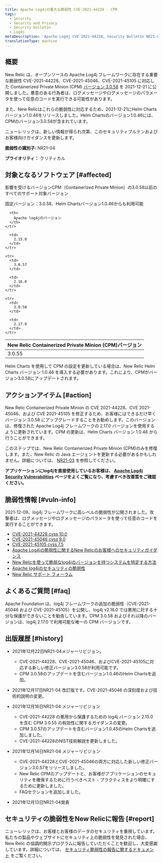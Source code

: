 ```yaml
---
title: Apache Log4jの重大な脆弱性 CVE-2021-44228 - CPM
tags:
  - Security
  - Security and Privacy
  - Security bulletin
  - Log4j
metaDescription: 'Apache Log4j CVE 2021-44228, Security Bulletin NR21-04 (Containerized Private Minions)'
translationType: machine
---
```


## 概要

New Relic は、オープンソースの Apache Log4j フレームワークに存在する重要な脆弱性 CVE-2021-44228、CVE-2021-45046、CVE-2021-45105 に対応した Containerized Private Minion (CPM) [バージョン 3.0.58](/docs/release-notes/synthetics-release-notes/containerized-private-minions-release-notes/containerized-private-minion-cpm-3058/) を 2021-12-21 に公開しました。悪意のある行為者は、ログメッセージやログメッセージのパラメータを使って任意のコードを実行できる可能性があります。

また、New Relicはこれらの脆弱性に対応するため、2021-12-21にHelm Chartsバージョン1.0.46をリリースしました。Helm Chartsのバージョン1.0.46には、CPMのバージョン3.0.58が含まれています。

ニューレリックは、新しい情報が得られ次第、このセキュリティブルテンおよびお客様向けガイダンスを更新します。

**脆弱性の識別子:** NR21-04

**プライオリティ：** クリティカル

## 対象となるソフトウェア [#affected]

影響を受けるバージョンCPM（Containerized Private Minion）の3.0.58以前のすべてのサポート対象バージョン

固定バージョン：3.0.58、Helm Chartsバージョン1.0.46からも利用可能

<table>
  <thead>
    <tr>
      <th>
        New Relic Containerized Private Minion (CPM)バージョン
      </th>

      <th>
        Apache log4jのバージョン
      </th>
    </tr>
  </thead>

  <tbody>
    <tr>
      <td>
        3.0.55
      </td>

      <td>
        2.15.0
      </td>
    </tr>

    <tr>
      <td>
        3.0.57
      </td>

      <td>
        2.16.0
      </td>
    </tr>

    <tr>
      <td>
        3.0.58
      </td>

      <td>
        2.17.0
      </td>
    </tr>
  </tbody>
</table>

Helm Charts を使用して CPM の設定を更新している場合は、New Relic Helm Charts バージョン 1.0.46 を導入する必要があります。これにより、CPMがバージョン3.0.58にアップデートされます。

## アクションアイテム [#action]

New Relic Containerized Private Minion の CVE 2021-44228、CVE 2021-45046、および CVE 2021-45105 を修正するため、お客様にはできるだけ早くバージョン 3.0.58 にアップグレードすることをお勧めします。このバージョンは、修復された Apache Log4j フレームワークの 2.17.0 バージョンを使用するように更新されています。CPM の更新は、Helm Charts バージョン 1.0.46 から行うことができます。

このステップでは、New Relic Containerized Private Minion (CPM)のみを修復します。また、New Relic の Java エージェントを更新する必要があるかもしれません。詳細については、 [NR21-03](/docs/security/new-relic-security/security-bulletins/security-bulletin-nr21-03) を参照してください。

**アプリケーションにlog4jを直接使用しているお客様は、 [Apache Log4j Security Vulnerabilities](https://logging.apache.org/log4j/2.x/security.html) ページをよくご覧になり、考慮すべき改善策をご確認ください。**

## 脆弱性情報 [#vuln-info]

2021-12-09、log4j フレームワークに高レベルの脆弱性が公開されました。攻撃者は、ログメッセージやログメッセージのパラメータを使って任意のコードを実行することができます。

* [CVE-2021-44228 cvss 10.0](https://cve.mitre.org/cgi-bin/cvename.cgi?name=CVE-2021-44228)
* [CVE-2021-45046 cvss 9.0](https://cve.mitre.org/cgi-bin/cvename.cgi?name=CVE-2021-45046)
* [CVE-2021-45105 cvss 7.5](https://cve.mitre.org/cgi-bin/cvename.cgi?name=CVE-2021-45105)
* [Apache Log4jの脆弱性に関するNew Relicのお客様へのセキュリティガイダンス](https://newrelic.com/blog/nerdlog/security-guidance-for-log4j)
* [New Relicを使って脆弱なlog4jのバージョンを持つシステムを特定する方法](https://newrelic.com/blog/how-to-relic/new-relic-log4j-detection)
* [Apache log4jのセキュリティの脆弱性](https://logging.apache.org/log4j/2.x/security.html)
* [New Relic サポート フォーラム](https://discuss.newrelic.com/t/log4j-zero-day-vulnerability-and-the-new-relic-java-agent/170322)

## よくあるご質問 [#faq]

<CollapserGroup>
  <Collapser
    id="357-update"
    title="すでにCPM 3.0.55にアップデートしました。3.0.58にアップデートする必要がありますか？"
  >
    Apache Foundation は、log4j フレームワークの追加の脆弱性（CVE-2021-45046 および CVE-2021-45105）を公開し、log4j v2.16.0 では悪用に対する十分な保護ができないことを勧告しています。CPM 3.0.58 およびそれ以降のバージョンは、log4j 2.17.0 で利用可能な唯一の CPM バージョンです。
  </Collapser>
</CollapserGroup>

## 出版履歴 [#history]

* 2021年12月22日NR21-04メジャーリビジョン。

  * CVE-2021-44228、CVE-2021-45046、およびCVE-2021-45105に対応する新しい修正バージョン3.0.58が利用可能です。
  * CPM 3.0.58のアップデートを含むバージョン1.0.46のHelm Chartsを追加。

* 2021年12月17日NR21-04 改訂版です。CVE-2021-45046 の深刻度および技術的説明の変更。

* 2021年12月16日NR21-04 メジャーリビジョン

  * CVE-2021-44228 の悪用から保護するための log4j バージョン 2.15.0 を含む CPM 3.0.55 の有効性に関するガイダンスの変更。
  * CPM 3.0.57のアップデートを含むバージョン1.0.45のHelm Chartsを追加しました。
  * CVE-2021-44228のNIST技術解説を更新しました。

* 2021年12月14日NR21-04 メジャーリビジョン

  * CVE-2021-44228とCVE-2021-45046の両方に対応した新しい修正バージョン3.0.57をリリースしました。
  * New Relic CPMのアップデートと、お客様がアプリケーションのセキュリティを確保するために行うべきベスト・プラクティスをより明確にするために更新しました。
  * FAQセクションを追加しました。

* 2021年12月13日NR21-04発表

## セキュリティの脆弱性をNew Relicに報告 [#report]

ニューレリックは、お客様とお客様のデータのセキュリティを重視しています。私たちの製品やウェブサイトにセキュリティ上の脆弱性を発見された場合、New Relic の協調的開示プログラムに報告していただくことを歓迎し、大変感謝しています。詳細については、 [セキュリティ脆弱性の報告に関するドキュメント](/docs/security/new-relic-security/data-privacy/reporting-security-vulnerabilities) をご覧ください。